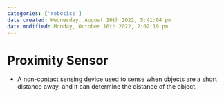 ```yaml
---
categories: ['robotics']
date created: Wednesday, August 10th 2022, 5:41:04 pm
date modified: Monday, October 10th 2022, 2:02:19 pm
---
```


# Proximity Sensor
- A non-contact sensing device used to sense when objects are a short distance away, and it can determine the distance of the object.



